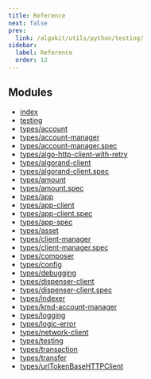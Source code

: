 ```yaml
---
title: Reference
next: false
prev:
  link: /algokit/utils/python/testing/
sidebar:
  label: Reference
  order: 12
---
```


## Modules

- [index](https://github.com/algorandfoundation/algokit-utils-ts/blob/main/docs/code/modules/index.md)
- [testing](https://github.com/algorandfoundation/algokit-utils-ts/blob/main/docs/code/modules/testing.md)
- [types/account](https://github.com/algorandfoundation/algokit-utils-ts/blob/main/docs/code/modules/types_account.md)
- [types/account-manager](https://github.com/algorandfoundation/algokit-utils-ts/blob/main/docs/code/modules/types_account_manager.md)
- [types/account-manager.spec](https://github.com/algorandfoundation/algokit-utils-ts/blob/main/docs/code/modules/types_account_manager_spec.md)
- [types/algo-http-client-with-retry](https://github.com/algorandfoundation/algokit-utils-ts/blob/main/docs/code/modules/types_algo_http_client_with_retry.md)
- [types/algorand-client](https://github.com/algorandfoundation/algokit-utils-ts/blob/main/docs/code/modules/types_algorand_client.md)
- [types/algorand-client.spec](https://github.com/algorandfoundation/algokit-utils-ts/blob/main/docs/code/modules/types_algorand_client_spec.md)
- [types/amount](https://github.com/algorandfoundation/algokit-utils-ts/blob/main/docs/code/modules/types_amount.md)
- [types/amount.spec](https://github.com/algorandfoundation/algokit-utils-ts/blob/main/docs/code/modules/types_amount_spec.md)
- [types/app](https://github.com/algorandfoundation/algokit-utils-ts/blob/main/docs/code/modules/types_app.md)
- [types/app-client](https://github.com/algorandfoundation/algokit-utils-ts/blob/main/docs/code/modules/types_app_client.md)
- [types/app-client.spec](https://github.com/algorandfoundation/algokit-utils-ts/blob/main/docs/code/modules/types_app_client_spec.md)
- [types/app-spec](https://github.com/algorandfoundation/algokit-utils-ts/blob/main/docs/code/modules/types_app_spec.md)
- [types/asset](https://github.com/algorandfoundation/algokit-utils-ts/blob/main/docs/code/modules/types_asset.md)
- [types/client-manager](https://github.com/algorandfoundation/algokit-utils-ts/blob/main/docs/code/modules/types_client_manager.md)
- [types/client-manager.spec](https://github.com/algorandfoundation/algokit-utils-ts/blob/main/docs/code/modules/types_client_manager_spec.md)
- [types/composer](https://github.com/algorandfoundation/algokit-utils-ts/blob/main/docs/code/modules/types_composer.md)
- [types/config](https://github.com/algorandfoundation/algokit-utils-ts/blob/main/docs/code/modules/types_config.md)
- [types/debugging](https://github.com/algorandfoundation/algokit-utils-ts/blob/main/docs/code/modules/types_debugging.md)
- [types/dispenser-client](https://github.com/algorandfoundation/algokit-utils-ts/blob/main/docs/code/modules/types_dispenser_client.md)
- [types/dispenser-client.spec](https://github.com/algorandfoundation/algokit-utils-ts/blob/main/docs/code/modules/types_dispenser_client_spec.md)
- [types/indexer](https://github.com/algorandfoundation/algokit-utils-ts/blob/main/docs/code/modules/types_indexer.md)
- [types/kmd-account-manager](https://github.com/algorandfoundation/algokit-utils-ts/blob/main/docs/code/modules/types_kmd_account_manager.md)
- [types/logging](https://github.com/algorandfoundation/algokit-utils-ts/blob/main/docs/code/modules/types_logging.md)
- [types/logic-error](https://github.com/algorandfoundation/algokit-utils-ts/blob/main/docs/code/modules/types_logic_error.md)
- [types/network-client](https://github.com/algorandfoundation/algokit-utils-ts/blob/main/docs/code/modules/types_network_client.md)
- [types/testing](https://github.com/algorandfoundation/algokit-utils-ts/blob/main/docs/code/modules/types_testing.md)
- [types/transaction](https://github.com/algorandfoundation/algokit-utils-ts/blob/main/docs/code/modules/types_transaction.md)
- [types/transfer](https://github.com/algorandfoundation/algokit-utils-ts/blob/main/docs/code/modules/types_transfer.md)
- [types/urlTokenBaseHTTPClient](https://github.com/algorandfoundation/algokit-utils-ts/blob/main/docs/code/modules/types_urlTokenBaseHTTPClient.md)
